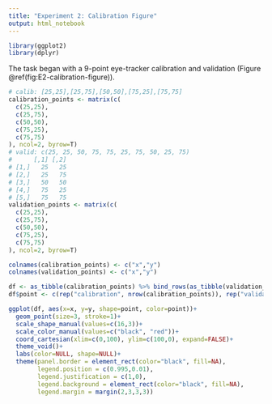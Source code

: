 ```yaml
---
title: "Experiment 2: Calibration Figure"
output: html_notebook
---
```



```r
library(ggplot2)
library(dplyr)
```

The task began with a 9-point eye-tracker calibration
and validation (Figure \@ref(fig:E2-calibration-figure)). 

```r
# calib: [25,25],[25,75],[50,50],[75,25],[75,75]
calibration_points <- matrix(c(
  c(25,25),
  c(25,75),
  c(50,50),
  c(75,25),
  c(75,75)
), ncol=2, byrow=T)
# valid: c(25, 25, 50, 75, 75, 25, 75, 50, 25, 75)
#      [,1] [,2]
# [1,]   25   25
# [2,]   25   75
# [3,]   50   50
# [4,]   75   25
# [5,]   75   75
validation_points <- matrix(c(
  c(25,25),
  c(25,75),
  c(50,50),
  c(75,25),
  c(75,75)
), ncol=2, byrow=T)

colnames(calibration_points) <- c("x","y")
colnames(validation_points) <- c("x","y")

df <- as_tibble(calibration_points) %>% bind_rows(as_tibble(validation_points))
df$point <- c(rep("calibration", nrow(calibration_points)), rep("validation", nrow(validation_points)))
```

```r
ggplot(df, aes(x=x, y=y, shape=point, color=point))+
  geom_point(size=3, stroke=1)+
  scale_shape_manual(values=c(16,3))+
  scale_color_manual(values=c("black", "red"))+
  coord_cartesian(xlim=c(0,100), ylim=c(100,0), expand=FALSE)+
  theme_void()+
  labs(color=NULL, shape=NULL)+
  theme(panel.border = element_rect(color="black", fill=NA),
        legend.position = c(0.995,0.01),
        legend.justification = c(1,0),
        legend.background = element_rect(color="black", fill=NA),
        legend.margin = margin(2,3,3,3))
```